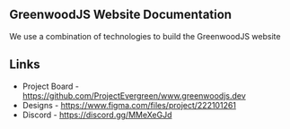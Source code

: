 ## GreenwoodJS Website Documentation


We use a combination of technologies to build the GreenwoodJS website

## Links

- Project Board - https://github.com/ProjectEvergreen/www.greenwoodjs.dev
- Designs - https://www.figma.com/files/project/222101261
- Discord - https://discord.gg/MMeXeGJd
